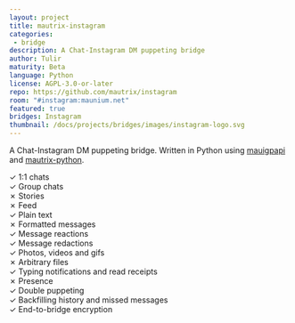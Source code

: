 ```yaml
---
layout: project
title: mautrix-instagram
categories:
 - bridge
description: A Chat-Instagram DM puppeting bridge
author: Tulir
maturity: Beta
language: Python
license: AGPL-3.0-or-later
repo: https://github.com/mautrix/instagram
room: "#instagram:maunium.net"
featured: true
bridges: Instagram
thumbnail: /docs/projects/bridges/images/instagram-logo.svg
---
```


A Chat-Instagram DM puppeting bridge. Written in Python using [mauigpapi](https://github.com/mautrix/instagram/tree/master/mauigpapi) and [mautrix-python](https://matrix.org/docs/projects/sdk/mautrix-python.html).

✓ 1:1 chats  
✓ Group chats  
✗ Stories  
✗ Feed  
✓ Plain text  
✗ Formatted messages  
✓ Message reactions  
✓ Message redactions  
✓ Photos, videos and gifs  
✗ Arbitrary files  
✓ Typing notifications and read receipts  
✗ Presence  
✓ Double puppeting  
✓ Backfilling history and missed messages  
✓ End-to-bridge encryption
